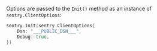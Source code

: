 Options are passed to the `Init()` method as an instance of `sentry.ClientOptions`:

```go
sentry.Init(sentry.ClientOptions{
	Dsn: "___PUBLIC_DSN___",
	Debug: true,
})
```
